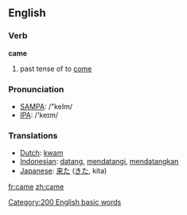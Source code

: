 ==English==

{{rank|those|own|old|106|came|men|come|without}}

=== Verb ===
'''came'''

# past tense of to [[come]]

=== Pronunciation ===
*[[w:SAMPA|SAMPA]]: /"keIm/
*[[w:IPA|IPA]]: /'keɪm/

=== Translations ===
*[[Dutch]]: [[kwam]]
*[[Indonesian]]: [[datang]], [[datang|mendatangi]], [[datang|mendatangkan]]
*[[Japanese]]: [[来た]] ([[きた]], kita)
[[Category:200 English basic words]]

[[fr:came]]
[[zh:came]]
